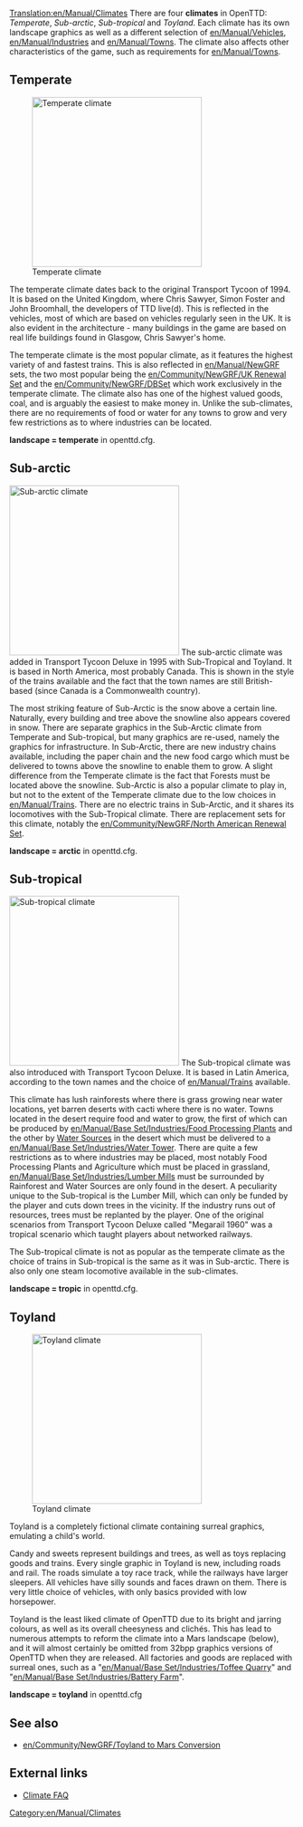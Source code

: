 [[Translation:en/Manual/Climates]]
{{en/Manual/Navigation}}
There are four '''climates''' in OpenTTD: ''Temperate'', ''Sub-arctic'', ''Sub-tropical'' and ''Toyland''. Each climate has its own landscape graphics as well as a different selection of [[en/Manual/Vehicles]], [[en/Manual/Industries]] and [[en/Manual/Towns]]. The climate also affects other characteristics of the game, such as requirements for [[en/Manual/Towns]].

==Temperate==
[[File:en/Manual/Temperatescreenshot.png|thumb|left|300px|Temperate climate]]


The temperate climate dates back to the original Transport Tycoon of 1994. It is based on the United Kingdom, where Chris Sawyer, Simon Foster and John Broomhall, the developers of TTD live(d). This is reflected in the vehicles, most of which are based on vehicles regularly seen in the UK. It is also evident in the architecture - many buildings in the game are based on real life buildings found in Glasgow, Chris Sawyer's home.

The temperate climate is the most popular climate, as it features the highest variety of and fastest trains. This is also reflected in [[en/Manual/NewGRF]] sets, the two most popular being the [[en/Community/NewGRF/UK Renewal Set]] and the [[en/Community/NewGRF/DBSet]] which work exclusively in the temperate climate. The climate also has one of the highest valued goods, coal, and is arguably the easiest to make money in. Unlike the sub-climates, there are no requirements of food or water for any towns to grow and very few restrictions as to where industries can be located.

'''landscape = temperate''' in openttd.cfg.
<br clear="all" />

==Sub-arctic==
[[File:en/Manual/Subarcticscreenshot.png|thumb|right|300px|Sub-arctic climate]]
The sub-arctic climate was added in Transport Tycoon Deluxe in 1995 with Sub-Tropical and Toyland. It is based in North America, most probably Canada. This is shown in the style of the trains available and the fact that the town names are still British-based (since Canada is a Commonwealth country). 

The most striking feature of Sub-Arctic is the snow above a certain line. Naturally, every building and tree above the snowline also appears covered in snow. There are separate graphics in the Sub-Arctic climate from Temperate and Sub-tropical, but many graphics are re-used, namely the graphics for infrastructure. In Sub-Arctic, there are new industry chains available, including the paper chain and the new food cargo which must be delivered to towns above the snowline to enable them to grow. A slight difference from the Temperate climate is the fact that Forests must be located above the snowline. Sub-Arctic is also a popular climate to play in, but not to the extent of the Temperate climate due to the low choices in [[en/Manual/Trains]]. There are no electric trains in Sub-Arctic, and it shares its locomotives with the Sub-Tropical climate. There are replacement sets for this climate, notably the [[en/Community/NewGRF/North American Renewal Set]].

'''landscape = arctic''' in openttd.cfg.

==Sub-tropical==

[[File:en/Manual/Subtropicalscreenshot.png|thumb|300px|left|Sub-tropical climate]]
The Sub-tropical climate was also introduced with Transport Tycoon Deluxe. It is based in Latin America, according to the town names and the choice of [[en/Manual/Trains]] available. 

This climate has lush rainforests where there is grass growing near water locations, yet barren deserts with cacti where there is no water. Towns located in the desert require food and water to grow, the first of which can be produced by [[en/Manual/Base Set/Industries/Food Processing Plant]]s and the other by [[en/Manual/Base Set/Industries/Water Supply|Water Sources]] in the desert which must be delivered to a [[en/Manual/Base Set/Industries/Water Tower]]. There are quite a few restrictions as to where industries may be placed, most notably Food Processing Plants and Agriculture which must be placed in grassland, [[en/Manual/Base Set/Industries/Lumber Mill]]s must be surrounded by Rainforest and Water Sources are only found in the desert. A peculiarity unique to the Sub-tropical is the Lumber Mill, which can only be funded by the player and cuts down trees in the vicinity. If the industry runs out of resources, trees must be replanted by the player. One of the original scenarios from Transport Tycoon Deluxe called "Megarail 1960" was a tropical scenario which taught players about networked railways.

The Sub-tropical climate is not as popular as the temperate climate as the choice of trains in Sub-tropical is the same as it was in Sub-arctic. There is also only one steam locomotive available in the sub-climates.

'''landscape = tropic''' in openttd.cfg.
<br clear="all" />

==Toyland==
[[File:en/Manual/Toylandscreenshot.png|thumb|right|300px|Toyland climate]]

Toyland is a completely fictional climate containing surreal graphics, emulating a child's world.

Candy and sweets represent buildings and trees, as well as toys replacing goods and trains. Every single graphic in Toyland is new, including roads and rail. The roads simulate a toy race track, while the railways have larger sleepers. All vehicles have silly sounds and faces drawn on them. There is very little choice of vehicles, with only basics provided with low horsepower. 

Toyland is the least liked climate of OpenTTD due to its bright and jarring colours, as well as its overall cheesyness and clichés. This has lead to numerous attempts to reform the climate into a Mars landscape (below), and it will almost certainly be omitted from 32bpp graphics versions of OpenTTD when they are released. All factories and goods are replaced with surreal ones, such as a "[[en/Manual/Base Set/Industries/Toffee Quarry]]" and "[[en/Manual/Base Set/Industries/Battery Farm]]".

'''landscape = toyland''' in openttd.cfg

{{en/-}}

==See also==
* [[en/Community/NewGRF/Toyland to Mars Conversion]]

==External links==
* [http://i-want-a-website.com/about-tt/ttfaq08.html Climate FAQ]

[[Category:en/Manual/Climates]]